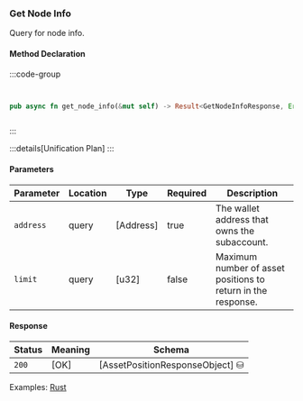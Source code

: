 ### Get Node Info

Query for node info.

#### Method Declaration

:::code-group

```python [Python]

```

```typescript [TypeScript]

```

```rust [Rust]
pub async fn get_node_info(&mut self) -> Result<GetNodeInfoResponse, Error>
```

```url [API]
```

:::

:::details[Unification Plan]
:::

#### Parameters

| Parameter           | Location | Type               | Required    | Description                                                           |
| ------------------- | -------- | ------------------ | ----------- | --------------------------------------------------------------------- |
| `address`           | query    | [Address]          | true        | The wallet address that owns the subaccount.                          |
| `limit`             | query    | [u32]              | false       |  Maximum number of asset positions to return in the response.         |

#### Response

| Status | Meaning     | Schema                          |
| ------ | ----------- | ------------------------------- |
| `200`  | [OK]        | [AssetPositionResponseObject] ⛁ |

Examples: [Rust]

[Rust]: https://github.com/dydxprotocol/v4-clients/blob/3e8c7e1b960291b7ef273962d374d9934a5c4d33/v4-client-rs/client/examples/validator_get.rs#L44
